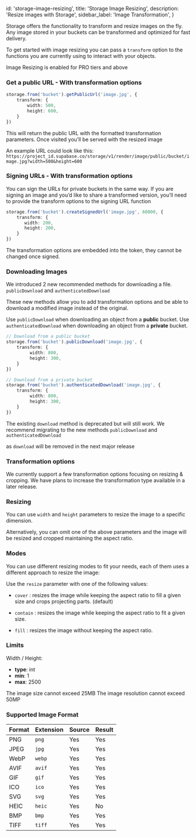 
  id: 'storage-image-resizing',
  title: 'Storage Image Resizing',
  description: 'Resize images with Storage',
  sidebar_label: 'Image Transformation',
}

Storage offers the functionality to transform and resize images on the fly.
Any image stored in your buckets can be transformed and optimized for fast delivery.

To get started with image resizing you can pass a `transform` option to the functions you are currently using to interact with your objects.

Image Resizing is enabled for PRO tiers and above

### Get a public URL - With transformation options

```ts
storage.from('bucket').getPublicUrl('image.jpg', {
    transform: {
        width: 500,
        height: 600,
    }
})
```

This will return the public URL with the formatted transformation parameters.
Once visited you’ll be served with the resized image

An example URL could look like this:
`https://project_id.supabase.co/storage/v1/render/image/public/bucket/image.jpg?width=500&height=600`


### Signing URLs - With transformation options

You can sign the URLs for private buckets in the same way.
If you are signing an image and you’d like to share a transformed version, you’ll need to provide the transform options to the signing URL function

```ts
storage.from('bucket').createSignedUrl('image.jpg', 60000, {
    transform: {
       width: 200,
       height: 200,
    }
})
```

The transformation options are embedded into the token, they cannot be changed once signed.

### Downloading Images

We introduced 2 new recommended methods for downloading a file.
`publicDownload` and `authenticatedDownload`

These new methods allow you to add transformation options and be able to download a modified image instead of the original.

Use `publicDownload` when downloading an object from a **public** bucket.
Use `authenticatedDownload` when downloading an object from a **private** bucket.

```ts
// Download from a public bucket
storage.from('bucket').publicDownload('image.jpg', {
    transform: {
         width: 800,
         height: 300,
    }
})

// Download from a private bucket
storage.from('bucket').authenticatedDownload('image.jpg', {
    transform: {
         width: 800,
         height: 300,
    }
})
```

The existing `download` method is deprecated but will still work.
We recommend migrating to the new methods  `publicDownload` and `authenticatedDownload`

as `download` will be removed in the next major release


### Transformation options

We currently support a few transformation options focusing on resizing & cropping.
We have plans to increase the transformation type available in a later release.

### Resizing

You can use `width` and `height` parameters to resize the image to a specific dimension.

Alternatively, you can omit one of the above parameters and the image will be resized and cropped maintaining the aspect ratio.

### Modes

You can use different resizing modes to fit your needs, each of them uses a different approach to resize the image:

Use the `resize` parameter with one of the following values:

- `cover` : resizes the image while keeping the aspect ratio to fill a given size and crops projecting parts. (default)

- `contain` : resizes the image while keeping the aspect ratio to fit a given size.

- `fill` : resizes the image without keeping the aspect ratio.

### Limits

Width / Height:

- **type**: int
- **min**: 1
- **max**: 2500

The image size cannot exceed 25MB
The image resolution cannot exceed 50MP

### Supported Image Format

| Format | Extension | Source | Result |
| -------|-----------|--------|--------|
| PNG    | `png`     | Yes    | Yes    |
| JPEG   | `jpg`     | Yes    | Yes    |
| WebP   | `webp`    | Yes    | Yes    |
| AVIF   | `avif`    | Yes    | Yes    |
| GIF    | `gif`     | Yes    | Yes    |
| ICO    | `ico`     | Yes    | Yes    |
| SVG    | `svg`     | Yes    | Yes    |
| HEIC   | `heic`    | Yes    | No     |
| BMP    | `bmp`     | Yes    | Yes    |
| TIFF   | `tiff`    | Yes    | Yes    |


